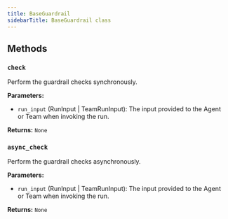 ```yaml
---
title: BaseGuardrail
sidebarTitle: BaseGuardrail class
---
```


## Methods

### `check`

Perform the guardrail checks synchronously.

**Parameters:**
- `run_input` (RunInput | TeamRunInput): The input provided to the Agent or Team when invoking the run.

**Returns:** `None`

### `async_check`

Perform the guardrail checks asynchronously.

**Parameters:**

- `run_input` (RunInput | TeamRunInput): The input provided to the Agent or Team when invoking the run.

**Returns:** `None`